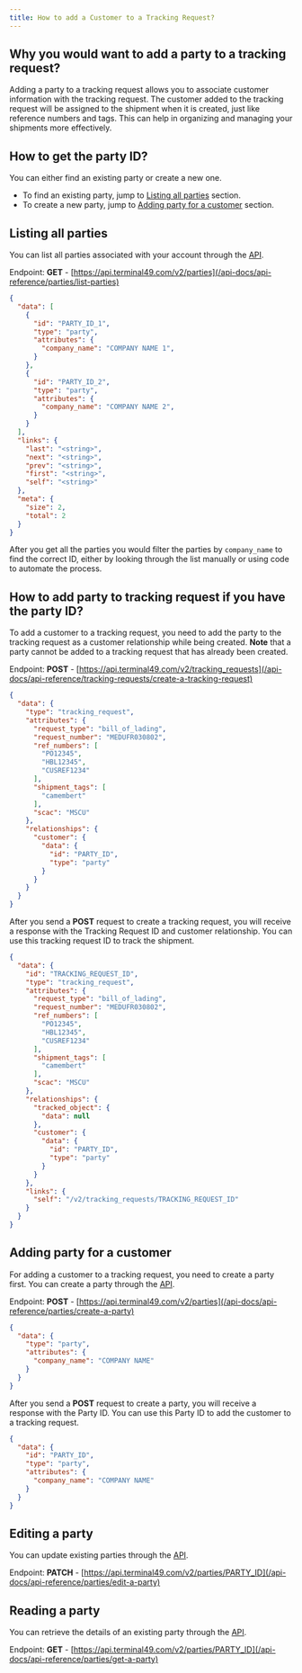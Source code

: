 ```yaml
---
title: How to add a Customer to a Tracking Request?
---
```


## Why you would want to add a party to a tracking request?

Adding a party to a tracking request allows you to associate customer information with the tracking request. The customer added to the tracking request will be assigned to the shipment when it is created, just like reference numbers and tags. This can help in organizing and managing your shipments more effectively.

## How to get the party ID?

You can either find an existing party or create a new one.

- To find an existing party, jump to [Listing all parties](#listing-all-parties) section.
- To create a new party, jump to [Adding party for a customer](#adding-party-for-a-customer) section.

## Listing all parties

You can list all parties associated with your account through the [API](/api-docs/api-reference/parties/list-parties).

Endpoint: **GET** - [https://api.terminal49.com/v2/parties](/api-docs/api-reference/parties/list-parties)

```json Response
{
  "data": [
    {
      "id": "PARTY_ID_1",
      "type": "party",
      "attributes": {
        "company_name": "COMPANY NAME 1",
      }
    },
    {
      "id": "PARTY_ID_2",
      "type": "party",
      "attributes": {
        "company_name": "COMPANY NAME 2",
      }
    }
  ],
  "links": {
    "last": "<string>",
    "next": "<string>",
    "prev": "<string>",
    "first": "<string>",
    "self": "<string>"
  },
  "meta": {
    "size": 2,
    "total": 2
  }
}
```

After you get all the parties you would filter the parties by `company_name` to find the correct ID, either by looking through the list manually or using code to automate the process.

## How to add party to tracking request if you have the party ID?

To add a customer to a tracking request, you need to add the party to the tracking request as a customer relationship while being created. **Note** that a party cannot be added to a tracking request that has already been created.

Endpoint: **POST** - [https://api.terminal49.com/v2/tracking_requests](/api-docs/api-reference/tracking-requests/create-a-tracking-request)

```json Request
{
  "data": {
    "type": "tracking_request",
    "attributes": {
      "request_type": "bill_of_lading",
      "request_number": "MEDUFR030802",
      "ref_numbers": [
        "PO12345",
        "HBL12345",
        "CUSREF1234"
      ],
      "shipment_tags": [
        "camembert"
      ],
      "scac": "MSCU"
    },
    "relationships": {
      "customer": {
        "data": {
          "id": "PARTY_ID",
          "type": "party"
        }
      }
    }
  }
}
```

After you send a **POST** request to create a tracking request, you will receive a response with the Tracking Request ID and customer relationship. You can use this tracking request ID to track the shipment.

```json Response
{
  "data": {
    "id": "TRACKING_REQUEST_ID",
    "type": "tracking_request",
    "attributes": {
      "request_type": "bill_of_lading",
      "request_number": "MEDUFR030802",
      "ref_numbers": [
        "PO12345",
        "HBL12345",
        "CUSREF1234"
      ],
      "shipment_tags": [
        "camembert"
      ],
      "scac": "MSCU"
    },
    "relationships": {
      "tracked_object": {
        "data": null
      },
      "customer": {
        "data": {
          "id": "PARTY_ID",
          "type": "party"
        }
      }
    },
    "links": {
      "self": "/v2/tracking_requests/TRACKING_REQUEST_ID"
    }
  }
}
```

## Adding party for a customer

For adding a customer to a tracking request, you need to create a party first. You can create a party through the [API](/api-docs/api-reference/parties/create-a-party).

Endpoint: **POST** - [https://api.terminal49.com/v2/parties](/api-docs/api-reference/parties/create-a-party)

```json Request
{
  "data": {
    "type": "party",
    "attributes": {
      "company_name": "COMPANY NAME"
    }
  }
}
```

After you send a **POST** request to create a party, you will receive a response with the Party ID. You can use this Party ID to add the customer to a tracking request.

```json Response
{
  "data": {
    "id": "PARTY_ID",
    "type": "party",
    "attributes": {
      "company_name": "COMPANY NAME"
    }
  }
}
```

## Editing a party

You can update existing parties through the [API](/api-docs/api-reference/parties/edit-a-party).

Endpoint: **PATCH** - [https://api.terminal49.com/v2/parties/PARTY_ID](/api-docs/api-reference/parties/edit-a-party)

## Reading a party

You can retrieve the details of an existing party through the [API](/api-docs/api-reference/parties/get-a-party).

Endpoint: **GET** -  [https://api.terminal49.com/v2/parties/PARTY_ID](/api-docs/api-reference/parties/get-a-party)